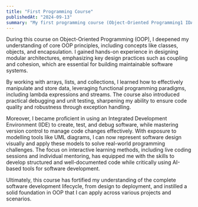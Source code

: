 ```yaml
---
title: "First Programming Course"
publishedAt: "2024-09-13"
summary: "My first programming course (Object-Oriented Programming1 IDATG1001)."
---
```


During this course on Object-Oriented Programming (OOP), I deepened my understanding of core OOP principles, including concepts like classes, objects, and encapsulation. I gained hands-on experience in designing modular architectures, emphasizing key design practices such as coupling and cohesion, which are essential for building maintainable software systems. 

By working with arrays, lists, and collections, I learned how to effectively manipulate and store data, leveraging functional programming paradigms, including lambda expressions and streams. The course also introduced practical debugging and unit testing, sharpening my ability to ensure code quality and robustness through exception handling.

Moreover, I became proficient in using an Integrated Development Environment (IDE) to create, test, and debug software, while mastering version control to manage code changes effectively. With exposure to modelling tools like UML diagrams, I can now represent software design visually and apply these models to solve real-world programming challenges. The focus on interactive learning methods, including live coding sessions and individual mentoring, has equipped me with the skills to develop structured and well-documented code while critically using AI-based tools for software development.

Ultimately, this course has fortified my understanding of the complete software development lifecycle, from design to deployment, and instilled a solid foundation in OOP that I can apply across various projects and scenarios.


